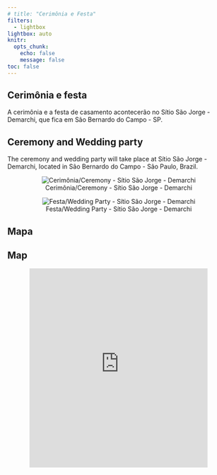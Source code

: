 ```yaml
---
# title: "Cerimônia e Festa"
filters:
  - lightbox
lightbox: auto
knitr:
  opts_chunk: 
    echo: false
    message: false
toc: false
---
```


::: {.content-visible when-profile="portugues"}
# Cerimônia e festa
A cerimônia e a festa de casamento acontecerão no Sítio São Jorge - Demarchi, que fica em São Bernardo do Campo - SP.
:::

::: {.content-visible when-profile="english"}
# Ceremony and Wedding party
The ceremony and wedding party will take place at Sítio São Jorge - Demarchi, located in São Bernardo do Campo - São Paulo, Brazil.
:::

<center>

::: {layout="[[1,1]]"}
![Cerimônia/Ceremony - Sítio São Jorge - Demarchi](images/demarchi.jpeg){group="espaco"}

![Festa/Wedding Party - Sítio São Jorge - Demarchi](images/demarchi2.jpeg){group="espaco"}
:::

</center>



::: {.content-visible when-profile="portugues"}
## Mapa
:::

::: {.content-visible when-profile="english"}
## Map
:::

<center>

<iframe src="https://www.google.com/maps/embed?pb=!1m18!1m12!1m3!1d3652.1320010327113!2d-46.55851888255615!3d-23.7426718!2m3!1f0!2f0!3f0!3m2!1i1024!2i768!4f13.1!3m3!1m2!1s0x94ce41f095751b05%3A0x717e6ca7adcda395!2sS%C3%ADtio%20S%C3%A3o%20Jorge%20-%20Demarchi!5e0!3m2!1sen!2sbr!4v1678569938337!5m2!1sen!2sbr" width="80%" height="450" style="border:0;" allowfullscreen loading="lazy" referrerpolicy="no-referrer-when-downgrade">

</iframe>

<center>

